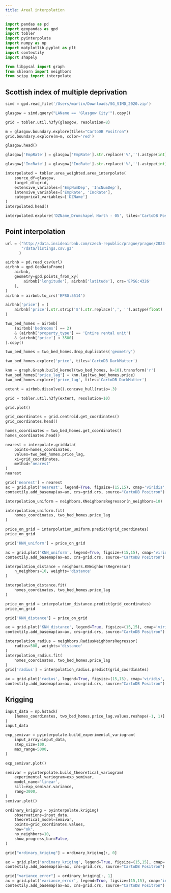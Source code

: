```yaml
---
title: Areal interpolation
---
```




```py
import pandas as pd
import geopandas as gpd
import tobler
import pyinterpolate
import numpy as np
import matplotlib.pyplot as plt
import contextily
import shapely

from libpysal import graph
from sklearn import neighbors
from scipy import interpolate
```

## Scottish index of multiple deprivation

```py
simd = gpd.read_file('/Users/martin/Downloads/SG_SIMD_2020.zip')
```

```py
glasgow = simd.query("LAName == 'Glasgow City'").copy()
```

```py
grid = tobler.util.h3fy(glasgow, resolution=8)
```

```py
m = glasgow.boundary.explore(tiles="CartoDB Positron")
grid.boundary.explore(m=m, color='red')
```

```py
glasgow.head()
```

```py
glasgow['EmpRate'] = glasgow['EmpRate'].str.replace('%','').astype(int)
```

```py
glasgow['IncRate'] = glasgow['IncRate'].str.replace('%','').astype(int)
```

```py
interpolated = tobler.area_weighted.area_interpolate(
    source_df=glasgow,
    target_df=grid,
    extensive_variables=['EmpNumDep', 'IncNumDep'],
    intensive_variables=['EmpRate', 'IncRate'],
    categorical_variables=['DZName']
)
interpolated.head()
```

```py
interpolated.explore('DZName_Drumchapel North - 05', tiles='CartoDB Positron', tooltip='DZName_Drumchapel North - 05')
```

## Point interpolation

```py
url = ("http://data.insideairbnb.com/czech-republic/prague/prague/2023-06-24"
       "/data/listings.csv.gz"
      )
```

```py
airbnb = pd.read_csv(url)
airbnb = gpd.GeoDataFrame(
    airbnb,
    geometry=gpd.points_from_xy(
        airbnb['longitude'], airbnb['latitude'], crs='EPSG:4326'
    ),
)
airbnb = airbnb.to_crs('EPSG:5514')
```

```py
airbnb['price'] = (
    airbnb['price'].str.strip('$').str.replace(',', '').astype(float)
)
```

```py
two_bed_homes = airbnb[
    (airbnb['bedrooms'] == 2)
    & (airbnb['property_type'] == 'Entire rental unit')
    & (airbnb['price'] < 3500)
].copy()
```

```py
two_bed_homes = two_bed_homes.drop_duplicates('geometry')
```

```py
two_bed_homes.explore('price', tiles='CartoDB DarkMatter')
```

```py
knn = graph.Graph.build_kernel(two_bed_homes, k=10).transform('r')
two_bed_homes['price_lag'] = knn.lag(two_bed_homes.price)
two_bed_homes.explore('price_lag', tiles='CartoDB DarkMatter')
```

```py
extent = airbnb.dissolve().concave_hull(ratio=.3)
```

```py
grid = tobler.util.h3fy(extent, resolution=10)
```

```py
grid.plot()
```

```py
grid_coordinates = grid.centroid.get_coordinates()
grid_coordinates.head()
```

```py
homes_coordinates = two_bed_homes.get_coordinates()
homes_coordinates.head()
```

```py
nearest = interpolate.griddata(
    points=homes_coordinates,
    values=two_bed_homes.price_lag,
    xi=grid_coordinates,
    method='nearest'
)
nearest
```

```py
grid['nearest'] = nearest
ax = grid.plot('nearest', legend=True, figsize=(15,15), cmap='viridis', alpha=.5)
contextily.add_basemap(ax=ax, crs=grid.crs, source="CartoDB Positron")
```

```py
interpolation_uniform = neighbors.KNeighborsRegressor(n_neighbors=10)
```

```py
interpolation_uniform.fit(
    homes_coordinates, two_bed_homes.price_lag
)
```

```py
price_on_grid = interpolation_uniform.predict(grid_coordinates)
price_on_grid
```

```py
grid['KNN_uniform'] = price_on_grid
```

```py
ax = grid.plot('KNN_uniform', legend=True, figsize=(15,15), cmap='viridis', alpha=.5)
contextily.add_basemap(ax=ax, crs=grid.crs, source="CartoDB Positron")
```

```py
interpolation_distance = neighbors.KNeighborsRegressor(
    n_neighbors=10, weights='distance'
)
```

```py
interpolation_distance.fit(
    homes_coordinates, two_bed_homes.price_lag
)
```

```py
price_on_grid = interpolation_distance.predict(grid_coordinates)
price_on_grid
```

```py
grid['KNN_distance'] = price_on_grid
```

```py
ax = grid.plot('KNN_distance', legend=True, figsize=(15,15), cmap='viridis', alpha=.5)
contextily.add_basemap(ax=ax, crs=grid.crs, source="CartoDB Positron")
```

```py
interpolation_radius = neighbors.RadiusNeighborsRegressor(
    radius=500, weights='distance'
)
interpolation_radius.fit(
    homes_coordinates, two_bed_homes.price_lag
)
grid['radius'] = interpolation_radius.predict(grid_coordinates)

ax = grid.plot('radius', legend=True, figsize=(15,15), cmap='viridis', alpha=.5)
contextily.add_basemap(ax=ax, crs=grid.crs, source="CartoDB Positron")
```

## Krigging

```py
input_data = np.hstack(
    [homes_coordinates, two_bed_homes.price_lag.values.reshape(-1, 1)]
)
input_data
```

```py
exp_semivar = pyinterpolate.build_experimental_variogram(
    input_array=input_data,
    step_size=100,
    max_range=5000,
)
```

```py
exp_semivar.plot()
```

```py
semivar = pyinterpolate.build_theoretical_variogram(
    experimental_variogram=exp_semivar,
    model_name='linear',
    sill=exp_semivar.variance,
    rang=3000,
)
semivar.plot()
```

```py
ordinary_kriging = pyinterpolate.kriging(
    observations=input_data,
    theoretical_model=semivar,
    points=grid_coordinates.values,
    how="ok",
    no_neighbors=10,
    show_progress_bar=False,
)
```

```py
grid["ordinary_kriging"] = ordinary_kriging[:, 0]
```

```py
ax = grid.plot('ordinary_kriging', legend=True, figsize=(15,15), cmap='viridis', alpha=.5)
contextily.add_basemap(ax=ax, crs=grid.crs, source="CartoDB Positron")
```

```py
grid["variance_error"] = ordinary_kriging[:, 1]
ax = grid.plot('variance_error', legend=True, figsize=(15,15), cmap='inferno_r', alpha=.5)
contextily.add_basemap(ax=ax, crs=grid.crs, source="CartoDB Positron")
```


